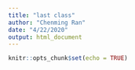 ```yaml
---
title: "last class"
author: "Chenming Ran"
date: "4/22/2020"
output: html_document
---
```


```r
knitr::opts_chunk$set(echo = TRUE)
```
